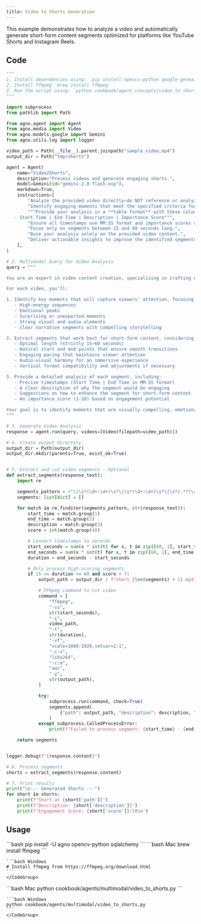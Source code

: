 ```yaml
---
title: Video to Shorts Generation
---
```


This example demonstrates how to analyze a video and automatically generate short-form content segments optimized for platforms like YouTube Shorts and Instagram Reels.

## Code

```python cookbook/agents/multimodal/video_to_shorts.py
"""
1. Install dependencies using: `pip install opencv-python google-geneai sqlalchemy`
2. Install ffmpeg `brew install ffmpeg`
2. Run the script using: `python cookbook/agent_concepts/video_to_shorts.py`
"""

import subprocess
from pathlib import Path

from agno.agent import Agent
from agno.media import Video
from agno.models.google import Gemini
from agno.utils.log import logger

video_path = Path(__file__).parent.joinpath("sample_video.mp4")
output_dir = Path("tmp/shorts")

agent = Agent(
    name="Video2Shorts",
    description="Process videos and generate engaging shorts.",
    model=Gemini(id="gemini-2.0-flash-exp"),
    markdown=True,
    instructions=[
        "Analyze the provided video directly—do NOT reference or analyze any external sources or YouTube videos.",
        "Identify engaging moments that meet the specified criteria for short-form content.",
        """Provide your analysis in a **table format** with these columns:
   - Start Time | End Time | Description | Importance Score""",
        "Ensure all timestamps use MM:SS format and importance scores range from 1-10. ",
        "Focus only on segments between 15 and 60 seconds long.",
        "Base your analysis solely on the provided video content.",
        "Deliver actionable insights to improve the identified segments for short-form optimization.",
    ],
)

# 2. Multimodal Query for Video Analysis
query = """

You are an expert in video content creation, specializing in crafting engaging short-form content for platforms like YouTube Shorts and Instagram Reels. Your task is to analyze the provided video and identify segments that maximize viewer engagement.

For each video, you'll:

1. Identify key moments that will capture viewers' attention, focusing on:
   - High-energy sequences
   - Emotional peaks
   - Surprising or unexpected moments
   - Strong visual and audio elements
   - Clear narrative segments with compelling storytelling

2. Extract segments that work best for short-form content, considering:
   - Optimal length (strictly 15–60 seconds)
   - Natural start and end points that ensure smooth transitions
   - Engaging pacing that maintains viewer attention
   - Audio-visual harmony for an immersive experience
   - Vertical format compatibility and adjustments if necessary

3. Provide a detailed analysis of each segment, including:
   - Precise timestamps (Start Time | End Time in MM:SS format)
   - A clear description of why the segment would be engaging
   - Suggestions on how to enhance the segment for short-form content
   - An importance score (1-10) based on engagement potential

Your goal is to identify moments that are visually compelling, emotionally engaging, and perfectly optimized for short-form platforms.
"""

# 3. Generate Video Analysis
response = agent.run(query, videos=[Video(filepath=video_path)])

# 4. Create output directory
output_dir = Path(output_dir)
output_dir.mkdir(parents=True, exist_ok=True)


# 5. Extract and cut video segments - Optional
def extract_segments(response_text):
    import re

    segments_pattern = r"\|\s*(\d+:\d+)\s*\|\s*(\d+:\d+)\s*\|\s*(.*?)\s*\|\s*(\d+)\s*\|"
    segments: list[dict] = []

    for match in re.finditer(segments_pattern, str(response_text)):
        start_time = match.group(1)
        end_time = match.group(2)
        description = match.group(3)
        score = int(match.group(4))

        # Convert timestamps to seconds
        start_seconds = sum(x * int(t) for x, t in zip([60, 1], start_time.split(":")))
        end_seconds = sum(x * int(t) for x, t in zip([60, 1], end_time.split(":")))
        duration = end_seconds - start_seconds

        # Only process high-scoring segments
        if 15 <= duration <= 60 and score > 7:
            output_path = output_dir / f"short_{len(segments) + 1}.mp4"

            # FFmpeg command to cut video
            command = [
                "ffmpeg",
                "-ss",
                str(start_seconds),
                "-i",
                video_path,
                "-t",
                str(duration),
                "-vf",
                "scale=1080:1920,setsar=1:1",
                "-c:v",
                "libx264",
                "-c:a",
                "aac",
                "-y",
                str(output_path),
            ]

            try:
                subprocess.run(command, check=True)
                segments.append(
                    {"path": output_path, "description": description, "score": score}
                )
            except subprocess.CalledProcessError:
                print(f"Failed to process segment: {start_time} - {end_time}")

    return segments


logger.debug(f"{response.content}")

# 6. Process segments
shorts = extract_segments(response.content)

# 7. Print results
print("\n--- Generated Shorts ---")
for short in shorts:
    print(f"Short at {short['path']}")
    print(f"Description: {short['description']}")
    print(f"Engagement Score: {short['score']}/10\n")
```

## Usage

<Steps>
  <Snippet file="create-venv-step.mdx" />

  <Step title="Install libraries">
    ```bash
    pip install -U agno opencv-python sqlalchemy
    ```
  </Step>

  <Step title="Install ffmpeg">
    <CodeGroup>
    ```bash Mac
    brew install ffmpeg
    ```
    
    ```bash Windows  
    # Install ffmpeg from https://ffmpeg.org/download.html
    ```
    </CodeGroup>
  </Step>

  <Step title="Run Agent">
    <CodeGroup>
    ```bash Mac
    python cookbook/agents/multimodal/video_to_shorts.py
    ```
    
    ```bash Windows  
    python cookbook/agents/multimodal/video_to_shorts.py
    ```
    </CodeGroup>
  </Step>
</Steps>